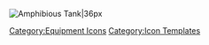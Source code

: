 [[File:Amphibious_Tank.png|Amphibious Tank|36px]] <noinclude>[[Category:Equipment Icons]] [[Category:Icon Templates]]</noinclude>